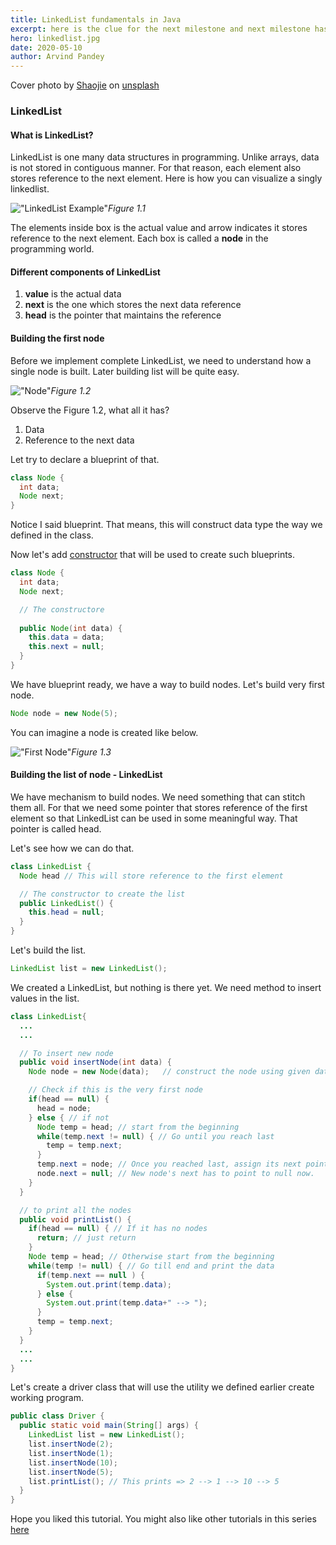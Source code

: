```yaml
---
title: LinkedList fundamentals in Java
excerpt: here is the clue for the next milestone and next milestone has clue to its next
hero: linkedlist.jpg
date: 2020-05-10
author: Arvind Pandey
---
```

Cover photo by <a href="https://unsplash.com/@neural_notworks" target="_blank">Shaojie</a>   on  <a href="https://unsplash.com/" target="blank">unsplash</a>

### LinkedList

#### What is LinkedList?

LinkedList is one many data structures in programming.
Unlike arrays, data is not stored in contiguous manner.
For that reason, each element also stores reference to the next element. Here is how you can visualize a singly linkedlist.

!["LinkedList Example"](linked_list.png)*Figure 1.1*

The elements inside box is the actual value and arrow indicates it stores reference to the next element. Each box is called a **node** in the programming world.

#### Different components of LinkedList

1. **value** is the actual data
2. **next** is the one which stores the next data reference
3. **head** is the pointer that maintains the reference 

#### Building the first node

Before we implement complete LinkedList, we need to understand how a single node is built. Later building list will be quite easy.

!["Node"](node.png)*Figure 1.2*

Observe the Figure 1.2, what all it has?

1. Data
2. Reference to the next data

Let try to declare a blueprint of that.

```java
class Node {
  int data;
  Node next;
}
```

Notice I said blueprint. That means, this will construct data type the way we defined in the class.

Now let's add <a href="https://en.wikipedia.org/wiki/Constructor_(object-oriented_programming)" target="_blank">constructor</a> that will be used to create such blueprints.

```java
class Node {
  int data;
  Node next;

  // The constructore
  
  public Node(int data) {
    this.data = data;
    this.next = null;
  }
}
```

We have blueprint ready, we have a way to build nodes. Let's build very first node.

```java
Node node = new Node(5);
```

You can imagine a node is created like below.

!["First Node"](node1.png)*Figure 1.3*

#### Building the list of node - LinkedList

We have mechanism to build nodes. We need something that can stitch them all. For that we need some pointer that stores reference of the first element so that LinkedList can be used in some meaningful way. That pointer is called head.

Let's see how we can do that.

```java
class LinkedList {
  Node head // This will store reference to the first element

  // The constructor to create the list
  public LinkedList() {
    this.head = null;
  }
}
```


Let's build the list.

```java
LinkedList list = new LinkedList();
```

We created a LinkedList, but nothing is there yet. We need method to insert values in the list.

```java
class LinkedList{
  ...
  ...

  // To insert new node
  public void insertNode(int data) {
    Node node = new Node(data);   // construct the node using given data

    // Check if this is the very first node
    if(head == null) {
      head = node;
    } else { // if not
      Node temp = head; // start from the beginning
      while(temp.next != null) { // Go until you reach last
        temp = temp.next;
      }
      temp.next = node; // Once you reached last, assign its next pointer to new node
      node.next = null; // New node's next has to point to null now.
    }
  }

  // to print all the nodes
  public void printList() {
    if(head == null) { // If it has no nodes
      return; // just return
    }
    Node temp = head; // Otherwise start from the beginning
    while(temp != null) { // Go till end and print the data
      if(temp.next == null ) {
        System.out.print(temp.data);
      } else {
        System.out.print(temp.data+" --> ");
      }
      temp = temp.next;
    }
  }
  ...
  ...
}
```

Let's create a driver class that will use the utility we defined earlier create working program.

```java
public class Driver {
  public static void main(String[] args) {
    LinkedList list = new LinkedList();
    list.insertNode(2);
    list.insertNode(1);
    list.insertNode(10);
    list.insertNode(5);
    list.printList(); // This prints => 2 --> 1 --> 10 --> 5
  }
}
```

Hope you liked this tutorial.
You might also like other tutorials in this series <a href="/data-structure-fundamentals-in-java">here</a>